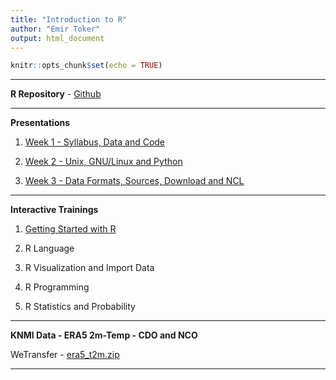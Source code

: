 ```yaml
---
title: "Introduction to R"
author: "Emir Toker"
output: html_document
---
```


```r
knitr::opts_chunk$set(echo = TRUE)
```

***

**R Repository** -  [Github](https://github.com/emirtoker/Software_Tools_R_Github)

***

**Presentations**

1. [Week 1 - Syllabus, Data and Code](http://rpubs.com/emirtoker/software_tools_week1)

2. [Week 2 - Unix, GNU/Linux and Python](http://rpubs.com/emirtoker/software_tools_week2)

3. [Week 3 - Data Formats, Sources, Download and NCL](http://rpubs.com/emirtoker/software_tools_week3)

***

**Interactive Trainings** 

1. [Getting Started with R](https://emir-toker.shinyapps.io/R_Interactive_Training_and_Quiz/)

2. R Language

3. R Visualization and Import Data 

4. R Programming

5. R Statistics and Probability

***

**KNMI Data - ERA5 2m-Temp - CDO and NCO**

WeTransfer - [era5_t2m.zip](https://we.tl/t-x55NHIxrGo)

***
